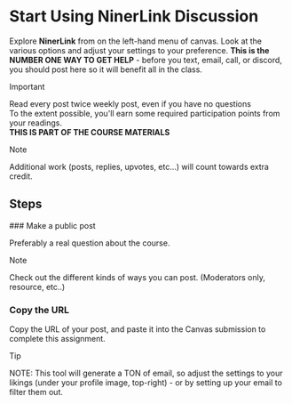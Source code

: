 # Start Using NinerLink Discussion


Explore **NinerLink** from on the left-hand menu of canvas.
Look at the various options and adjust your settings to your preference.
**This is the NUMBER ONE WAY TO GET HELP** -
before you text, email, call, or discord, you should post here so it will benefit all in the class.

> [!IMPORTANT]
>
> Read every post twice weekly post, even if you have no questions\
> To the extent possible, you'll earn some required participation points from your readings.\
> **THIS IS PART OF THE COURSE MATERIALS**

> [!NOTE]
>
> Additional work (posts, replies, upvotes, etc...) will count towards extra credit.

## Steps

<Steps>
### Make a public post

Preferably a real question about the course.

> [!NOTE]
>
> Check out the different kinds of ways you can post. (Moderators only, resource, etc..)

### Copy the URL

Copy the URL of your post, and paste it into the Canvas submission to complete this assignment.

> [!TIP]
>
> NOTE: This tool will generate a TON of email, so adjust the settings to your likings (under your profile image, top-right) - or by setting up your email to filter them out.

</Steps>
